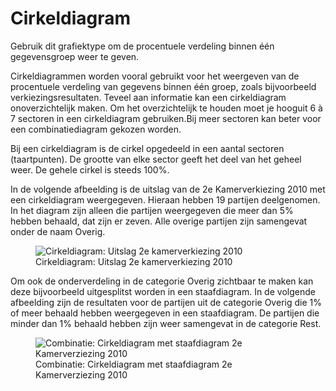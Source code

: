 # Cirkeldiagram {#charttype_pie}

Gebruik dit grafiektype om de procentuele verdeling binnen één gegevensgroep weer te geven.

Cirkeldiagrammen worden vooral gebruikt voor het weergeven van de procentuele verdeling van gegevens binnen één groep, zoals bijvoorbeeld verkiezingsresultaten. Teveel aan informatie kan een cirkeldiagram onoverzichtelijk maken. Om het overzichtelijk te houden moet je hooguit 6 à 7 sectoren in een cirkeldiagram gebruiken.Bij meer sectoren kan beter voor een combinatiediagram gekozen worden.

Bij een cirkeldiagram is de cirkel opgedeeld in een aantal sectoren \(taartpunten\). De grootte van elke sector geeft het deel van het geheel weer. De gehele cirkel is steeds 100%.

In de volgende afbeelding is de uitslag van de 2e Kamerverkiezing 2010 met een cirkeldiagram weergegeven. Hieraan hebben 19 partijen deelgenomen. In het diagram zijn alleen die partijen weergegeven die meer dan 5% hebben behaald, dat zijn er zeven. Alle overige partijen zijn samengevat onder de naam Overig.

![Cirkeldiagram: Uitslag 2e kamerverkiezing 2010](images/pie_result.png) 

Om ook de onderverdeling in de categorie Overig zichtbaar te maken kan deze bijvoorbeeld uitgesplitst worden in een staafdiagram. In de volgende afbeelding zijn de resultaten voor de partijen uit de categorie Overig die 1% of meer behaald hebben weergegeven in een staafdiagram. De partijen die minder dan 1% behaald hebben zijn weer samengevat in de categorie Rest.

![Combinatie: Cirkeldiagram met staafdiagram 2e Kamerverziezing 2010](images/pie_bar_result.png) 

